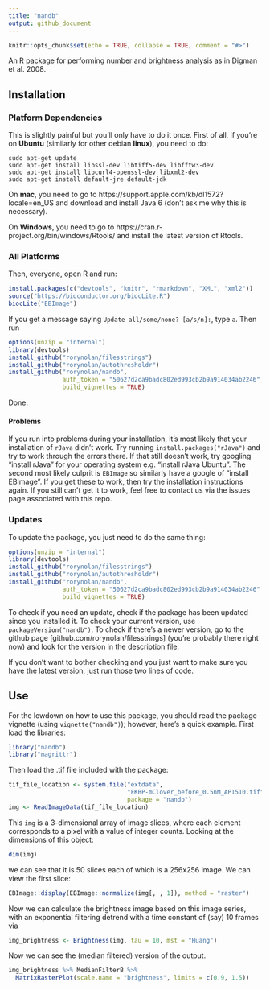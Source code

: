 ```yaml
---
title: "nandb"
output: github_document
---
```


```r
knitr::opts_chunk$set(echo = TRUE, collapse = TRUE, comment = "#>")
```

An R package for performing number and brightness analysis as in Digman et al. 2008.

## Installation

### Platform Dependencies

This is slightly painful but you'll only have to do it once. First of all, if you're on **Ubuntu** (similarly for other debian **linux**), you need to do:
```
sudo apt-get update
sudo apt-get install libssl-dev libtiff5-dev libfftw3-dev 
sudo apt-get install libcurl4-openssl-dev libxml2-dev 
sudo apt-get install default-jre default-jdk
```
On **mac**, you need to go to https://support.apple.com/kb/dl1572?locale=en_US and download and install Java 6 (don't ask me why this is necessary).

On **Windows**, you need to go to https://cran.r-project.org/bin/windows/Rtools/ and install the latest version of Rtools.

### All Platforms

Then, everyone, open R and run:

```r
install.packages(c("devtools", "knitr", "rmarkdown", "XML", "xml2"))
source("https://bioconductor.org/biocLite.R")
biocLite("EBImage")
```
If you get a message saying `Update all/some/none? [a/s/n]: `, type `a`. 
Then run
```r
options(unzip = "internal")
library(devtools)
install_github("rorynolan/filesstrings")
install_github("rorynolan/autothresholdr")
install_github("rorynolan/nandb",
               auth_token = "50627d2ca9badc802ed993cb2b9a914034ab2246",
               build_vignettes = TRUE)
```
Done.

#### Problems
If you run into problems during your installation, it's most likely that your installation of ```rJava``` didn't work. Try running ```install.packages("rJava")``` and try to work through the errors there. If that still doesn't work, try googling "install rJava" for your operating system e.g. "install rJava Ubuntu". The second most likely culprit is ```EBImage``` so similarly have a google of "install EBImage". If you get these to work, then try the installation instructions again. If you still can't get it to work, feel free to contact us via the issues page associated with this repo.


### Updates

To update the package, you just need to do the same thing:
```r
options(unzip = "internal")
library(devtools)
install_github("rorynolan/filesstrings")
install_github("rorynolan/autothresholdr")
install_github("rorynolan/nandb",
               auth_token = "50627d2ca9badc802ed993cb2b9a914034ab2246",
               build_vignettes = TRUE)
```
To check if you need an update, check if the package has been updated since you installed it. To check your current version, use `packageVersion("nandb")`. To check if there's a newer version, go to the github page [github.com/rorynolan/filesstrings] (you're probably there right now) and look for the version in the description file.

If you don't want to bother checking and you just want to make sure you have the latest version, just run those two lines of code.


## Use

For the lowdown on how to use this package, you should read the package vignette (using `vignette("nandb")`); however, here's a quick example. First load the libraries:
```r
library("nandb")
library("magrittr")
```
Then load the .tif file included with the package:
```r
tif_file_location <- system.file("extdata", 
                                 "FKBP-mClover_before_0.5nM_AP1510.tif", 
                                 package = "nandb")
img <- ReadImageData(tif_file_location)
```
This `img` is a 3-dimensional array of image slices, where each element corresponds to a pixel with a value of integer counts. Looking at the dimensions of this object:
```r
dim(img)
```
we can see that it is 50 slices each of which is a 256x256 image. We can view the first slice:
```r
EBImage::display(EBImage::normalize(img[, , 1]), method = "raster")
```

Now we can calculate the brightness image based on this image series, with an exponential filtering detrend with a time constant of (say) 10 frames via 
```r
img_brightness <- Brightness(img, tau = 10, mst = "Huang")
```
Now we can see the (median filtered) version of the output. 
```r
img_brightness %>% MedianFilterB %>% 
  MatrixRasterPlot(scale.name = "brightness", limits = c(0.9, 1.5))
```
